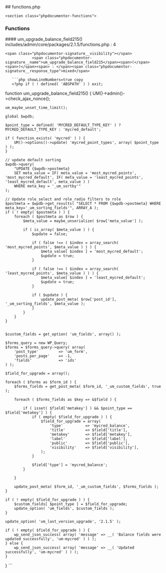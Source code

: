

<div class="phpdocumentor-element -file">
    ## functions.php

        

    <section class="phpdocumentor-functions">
### Functions
<div class="phpdocumentor-element -function - ">
 #### um_upgrade_balance_field215()
       

<div class="phpdocumentor-element-found-in">
    <Link href="../files/includes-admin-core-packages-2-1-5-functions.html#source-view.4">includes/admin/core/packages/2.1.5/functions.php</Link> : <span class="phpdocumentor-element-found-in__line">4</span>
</div>



    <span class="phpdocumentor-signature__visibility"></span>
                <span class="phpdocumentor-signature__name">um_upgrade_balance_field215</span><span>(</span><span>)</span><span> : </span><span class="phpdocumentor-signature__response_type">mixed</span>





<div className="py-4"></div>

</div>
</section>

       ```php showLineNumbers=true copy
       <?php if ( ! defined( 'ABSPATH' ) ) exit;


function um_upgrade_balance_field215() {
	UM()->admin()->check_ajax_nonce();

	um_maybe_unset_time_limit();

	global $wpdb;

	$point_type = defined( 'MYCRED_DEFAULT_TYPE_KEY' ) ? MYCRED_DEFAULT_TYPE_KEY : 'mycred_default';

	if ( function_exists( 'mycred' ) ) {
		UM()->options()->update( 'mycred_point_types', array( $point_type ) );
	}

	// update default sorting
	$wpdb->query(
		"UPDATE {$wpdb->postmeta}
		SET meta_value = IF( meta_value = 'most_mycred_points', 'most_mycred_default', IF( meta_value = 'least_mycred_points', 'least_mycred_default', meta_value ) )
		WHERE meta_key = '_um_sortby'"
	);

	// Update role_select and role_radio filters to role
	$postmeta = $wpdb->get_results( "SELECT * FROM {$wpdb->postmeta} WHERE meta_key='_um_sorting_fields'", ARRAY_A );
	if ( ! empty( $postmeta ) ) {
		foreach ( $postmeta as $row ) {
			$meta_value = maybe_unserialize( $row['meta_value'] );

			if ( is_array( $meta_value ) ) {
				$update = false;

				if ( false !== ( $index = array_search( 'most_mycred_points', $meta_value ) ) ) {
					$meta_value[ $index ] = 'most_mycred_default';
					$update = true;
				}

				if ( false !== ( $index = array_search( 'least_mycred_points', $meta_value ) ) ) {
					$meta_value[ $index ] = 'least_mycred_default';
					$update = true;
				}

				if ( $update ) {
					update_post_meta( $row['post_id'], '_um_sorting_fields', $meta_value );
				}
			}
		}
	}


	$custom_fields = get_option( 'um_fields', array() );

	$forms_query = new WP_Query;
	$forms = $forms_query->query( array(
		'post_type'         => 'um_form',
		'posts_per_page'    => -1,
		'fields'            => 'ids'
	) );

	$field_for_upgrade = array();

	foreach ( $forms as $form_id ) {
		$forms_fields = get_post_meta( $form_id, '_um_custom_fields', true );

		foreach ( $forms_fields as $key => &$field ) {

			if ( isset( $field['metakey'] ) && $point_type == $field['metakey'] ) {
				if ( empty( $field_for_upgrade ) ) {
					$field_for_upgrade = array(
						'type'          => 'mycred_balance',
						'title'         => $field['title'],
						'metakey'       => $field['metakey'],
						'label'         => $field['label'],
						'public'        => $field['public'],
						'visibility'    => $field['visibility'],
					);
				}

				$field['type'] = 'mycred_balance';
			}

		}

		update_post_meta( $form_id, '_um_custom_fields', $forms_fields );
	}

	if ( ! empty( $field_for_upgrade ) ) {
		$custom_fields[ $point_type ] = $field_for_upgrade;
		update_option( 'um_fields', $custom_fields );
	}

	update_option( 'um_last_version_upgrade', '2.1.5' );

	if ( ! empty( $field_for_upgrade ) ) {
		wp_send_json_success( array( 'message' => __( 'Balance fields were updated successfully', 'um-mycred' ) ) );
	} else {
		wp_send_json_success( array( 'message' => __( 'Updated successfully', 'um-mycred' ) ) );
	}
}
       ```
</div>
